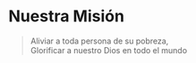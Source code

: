 # Nuestra Misión

> Aliviar a toda persona de su pobreza,  
> Glorificar a nuestro Dios en todo el mundo  